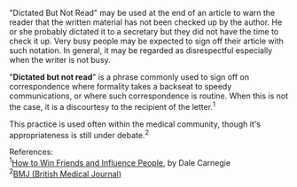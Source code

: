 "Dictated But Not Read" may be used at the end of an article to warn the reader that the  written material has not been checked up by the author. He or she probably dictated it to a secretary but they did not have the time to check it up. Very busy people may be expected to sign off their article with such notation. In general, it may be regarded as disrespectful especially when the writer is not busy.

{{Wikify|date=March 2007}}

"'''Dictated but not read'''" is a phrase commonly used to sign off on correspondence where formality takes a backseat to speedy communications, or where such correspondence is routine. When this is not the case, it is a discourtesy to the recipient of the letter.<sup>1</sup>

This practice is used often within the medical community, though it's appropriateness is still under debate.<sup>2</sup>

References:<br>
<sup>1</sup>[http://search.barnesandnoble.com/booksearch/isbninquiry.asp?z=y&ean=9780671723651&displayonly=EXC How to Win Friends and Influence People], by Dale Carnegie<br>
<sup>2</sup>[http://www.bmj.com/cgi/content/full/323/7310/448 BMJ (British Medical Journal)]
{{vocab-stub}}